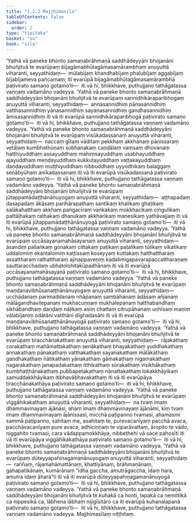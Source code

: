```yaml
---
title: "1.2.2 Majjhimasīla"
tableOfContents: false
sidebar:
  order: 2
type: "tipitaka"
basket: "su"
book: "sila"
---
```



<DynamicBreadcrumb />

<Division number="11" book="sila" bookNo="6" page="6">

<Paragraph number="37" book="sila">
‘Yathā vā paneke bhonto samaṇabrāhmaṇā saddhādeyyāni bhojanāni bhuñjitvā te evarūpaṃ bījagāmabhūtagāmasamārambhaṃ anuyuttā viharanti, seyyathidaṃ—  mūlabījaṃ khandhabījaṃ phaḷubījaṃ aggabījaṃ bījabījameva pañcamaṃ; iti evarūpā bījagāmabhūtagāmasamārambhā paṭivirato samaṇo gotamo’ti—  iti vā hi, bhikkhave, puthujjano tathāgatassa vaṇṇaṃ vadamāno vadeyya.
</Paragraph>

</Division>
<Division number="12" book="sila" bookNo="6" page="6">

<Paragraph number="38" book="sila">
‘Yathā vā paneke bhonto samaṇabrāhmaṇā saddhādeyyāni bhojanāni bhuñjitvā te evarūpaṃ sannidhikāraparibhogaṃ anuyuttā viharanti, seyyathidaṃ—  annasannidhiṃ pānasannidhiṃ vatthasannidhiṃ yānasannidhiṃ sayanasannidhiṃ gandhasannidhiṃ āmisasannidhiṃ iti vā iti evarūpā sannidhikāraparibhogā paṭivirato samaṇo gotamo’ti—  iti vā hi, bhikkhave, puthujjano tathāgatassa vaṇṇaṃ vadamāno vadeyya.
</Paragraph>

</Division>
<Division number="13" book="sila" bookNo="6" page="6">

<Paragraph number="39" book="sila">
‘Yathā vā paneke bhonto samaṇabrāhmaṇā saddhādeyyāni bhojanāni bhuñjitvā te evarūpaṃ visūkadassanaṃ anuyuttā viharanti, seyyathidaṃ—  naccaṃ gītaṃ vāditaṃ pekkhaṃ akkhānaṃ pāṇissaraṃ vetāḷaṃ kumbhathūṇaṃ sobhanakaṃ caṇḍālaṃ vaṃsaṃ dhovanaṃ hatthiyuddhaṃ assayuddhaṃ mahiṃsayuddhaṃ usabhayuddhaṃ ajayuddhaṃ meṇḍayuddhaṃ kukkuṭayuddhaṃ vaṭṭakayuddhaṃ daṇḍayuddhaṃ muṭṭhiyuddhaṃ nibbuddhaṃ uyyodhikaṃ balaggaṃ senābyūhaṃ anīkadassanaṃ iti vā iti evarūpā visūkadassanā paṭivirato samaṇo gotamo’ti—  iti vā hi, bhikkhave, puthujjano tathāgatassa vaṇṇaṃ vadamāno vadeyya.
</Paragraph>

</Division>
<Division number="14" book="sila" bookNo="6" page="6">

<Paragraph number="40" book="sila">
‘Yathā vā paneke bhonto samaṇabrāhmaṇā saddhādeyyāni bhojanāni bhuñjitvā te evarūpaṃ jūtappamādaṭṭhānānuyogaṃ anuyuttā viharanti, seyyathidaṃ—  aṭṭhapadaṃ dasapadaṃ ākāsaṃ parihārapathaṃ santikaṃ khalikaṃ ghaṭikaṃ salākahatthaṃ akkhaṃ paṅgacīraṃ vaṅkakaṃ mokkhacikaṃ ciṅgulikaṃ pattāḷhakaṃ rathakaṃ dhanukaṃ akkharikaṃ manesikaṃ yathāvajjaṃ iti vā iti evarūpā jūtappamādaṭṭhānānuyogā paṭivirato samaṇo gotamo’ti—  iti vā hi, bhikkhave, puthujjano tathāgatassa vaṇṇaṃ vadamāno vadeyya.
</Paragraph>

</Division>
<Division number="15" book="sila" bookNo="6" page="7">

<Paragraph number="41" book="sila">
‘Yathā vā paneke bhonto samaṇabrāhmaṇā saddhādeyyāni bhojanāni bhuñjitvā te evarūpaṃ uccāsayanamahāsayanaṃ anuyuttā viharanti, seyyathidaṃ—  āsandiṃ pallaṅkaṃ gonakaṃ cittakaṃ paṭikaṃ paṭalikaṃ tūlikaṃ vikatikaṃ uddalomiṃ ekantalomiṃ kaṭṭissaṃ koseyyaṃ kuttakaṃ hatthattharaṃ assattharaṃ rathattharaṃ ajinappaveṇiṃ kadalimigapavarapaccattharaṇaṃ sauttaracchadaṃ ubhatolohitakūpadhānaṃ iti vā iti evarūpā uccāsayanamahāsayanā paṭivirato samaṇo gotamo’ti—  iti vā hi, bhikkhave, puthujjano tathāgatassa vaṇṇaṃ vadamāno vadeyya.
</Paragraph>

</Division>
<Division number="16" book="sila" bookNo="6" page="7">

<Paragraph number="42" book="sila">
‘Yathā vā paneke bhonto samaṇabrāhmaṇā saddhādeyyāni bhojanāni bhuñjitvā te evarūpaṃ maṇḍanavibhūsanaṭṭhānānuyogaṃ anuyuttā viharanti, seyyathidaṃ—  ucchādanaṃ parimaddanaṃ nhāpanaṃ sambāhanaṃ ādāsaṃ añjanaṃ mālāgandhavilepanaṃ mukhacuṇṇaṃ mukhalepanaṃ hatthabandhaṃ sikhābandhaṃ daṇḍaṃ nāḷikaṃ asiṃ chattaṃ citrupāhanaṃ uṇhīsaṃ maṇiṃ vālabījaniṃ odātāni vatthāni dīghadasāni iti vā iti evarūpā maṇḍanavibhūsanaṭṭhānānuyogā paṭivirato samaṇo gotamo’ti—  iti vā hi, bhikkhave, puthujjano tathāgatassa vaṇṇaṃ vadamāno vadeyya.
</Paragraph>

</Division>
<Division number="17" book="sila" bookNo="6" page="7">

<Paragraph number="43" book="sila">
‘Yathā vā paneke bhonto samaṇabrāhmaṇā saddhādeyyāni bhojanāni bhuñjitvā te evarūpaṃ tiracchānakathaṃ anuyuttā viharanti, seyyathidaṃ—  rājakathaṃ corakathaṃ mahāmattakathaṃ senākathaṃ bhayakathaṃ yuddhakathaṃ annakathaṃ pānakathaṃ vatthakathaṃ sayanakathaṃ mālākathaṃ gandhakathaṃ ñātikathaṃ yānakathaṃ gāmakathaṃ nigamakathaṃ nagarakathaṃ janapadakathaṃ itthikathaṃ sūrakathaṃ visikhākathaṃ kumbhaṭṭhānakathaṃ pubbapetakathaṃ nānattakathaṃ lokakkhāyikaṃ samuddakkhāyikaṃ itibhavābhavakathaṃ iti vā iti evarūpāya tiracchānakathāya paṭivirato samaṇo gotamo’ti—  iti vā hi, bhikkhave, puthujjano tathāgatassa vaṇṇaṃ vadamāno vadeyya.
</Paragraph>

</Division>
<Division number="18" book="sila" bookNo="6" page="8">

<Paragraph number="44" book="sila">
‘Yathā vā paneke bhonto samaṇabrāhmaṇā saddhādeyyāni bhojanāni bhuñjitvā te evarūpaṃ viggāhikakathaṃ anuyuttā viharanti, seyyathidaṃ—  na tvaṃ imaṃ dhammavinayaṃ ājānāsi, ahaṃ imaṃ dhammavinayaṃ ājānāmi, kiṃ tvaṃ imaṃ dhammavinayaṃ ājānissasi, micchā paṭipanno tvamasi, ahamasmi sammā paṭipanno, sahitaṃ me, asahitaṃ te, purevacanīyaṃ pacchā avaca, pacchāvacanīyaṃ pure avaca, adhiciṇṇaṃ te viparāvattaṃ, āropito te vādo, niggahito tvamasi, cara vādappamokkhāya, nibbeṭhehi vā sace pahosīti iti vā iti evarūpāya viggāhikakathāya paṭivirato samaṇo gotamo’ti—  iti vā hi, bhikkhave, puthujjano tathāgatassa vaṇṇaṃ vadamāno vadeyya.
</Paragraph>

</Division>
<Division number="19" book="sila" bookNo="6" page="8">

<Paragraph number="45" book="sila">
‘Yathā vā paneke bhonto samaṇabrāhmaṇā saddhādeyyāni bhojanāni bhuñjitvā te evarūpaṃ dūteyyapahiṇagamanānuyogaṃ anuyuttā viharanti, seyyathidaṃ—  raññaṃ, rājamahāmattānaṃ, khattiyānaṃ, brāhmaṇānaṃ, gahapatikānaṃ, kumārānaṃ “idha gaccha, amutrāgaccha, idaṃ hara, amutra idaṃ āharā”ti iti vā iti evarūpā dūteyyapahiṇagamanānuyogā paṭivirato samaṇo gotamo’ti—  iti vā hi, bhikkhave, puthujjano tathāgatassa vaṇṇaṃ vadamāno vadeyya.
</Paragraph>

</Division>
<Division number="20" book="sila" bookNo="6" page="8">

<Paragraph number="46" book="sila">
‘Yathā vā paneke bhonto samaṇabrāhmaṇā saddhādeyyāni bhojanāni bhuñjitvā te kuhakā ca honti, lapakā ca nemittikā ca nippesikā ca, lābhena lābhaṃ nijigīsitāro ca iti evarūpā kuhanalapanā paṭivirato samaṇo gotamo’ti—  iti vā hi, bhikkhave, puthujjano tathāgatassa vaṇṇaṃ vadamāno vadeyya.

</Paragraph>
</Division>

<Paragraph number="47" type="center" book="sila">
Majjhimasīlaṃ niṭṭhitaṃ.
</Paragraph>